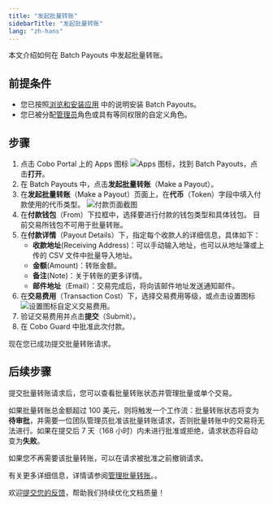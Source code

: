 ```yaml
---
title: "发起批量转账"
sidebarTitle: "发起批量转账"
lang: "zh-hans"
---
```


本文介绍如何在 Batch Payouts 中发起批量转账。

## 前提条件

- 您已按照[浏览和安装应用](/cn/portal/portal-apps/browse-and-install) 中的说明安装 Batch Payouts。
- 您已被分配[管理员](/cn/portal/organization/roles-and-permissions)角色或具有等同权限的自定义角色。

## 步骤

1. 点击 Cobo Portal 上的 Apps 图标 <img src="/en/images/common/icon_apps.svg" className="icon" alt="Apps 图标" />，找到 Batch Payouts，点击**打开**。
2. 在 Batch Payouts 中，点击**发起批量转账**（Make a Payout）。
3. 在**发起批量转账**（Make a Payout）页面上，在**代币**（Token）字段中填入付款使用的代币类型。
    <img src="/en/images/portal-apps/batch-payouts/make_payout.png" className="screenshot_full_screen" alt="付款页面截图" />
4. 在**付款钱包**（From）下拉框中，选择要进行付款的钱包类型和具体钱包。
    <Note>目前交易所钱包不可用于批量转账。</Note>
5. 在**付款详情**（Payout Details）下，指定每个收款人的详细信息，具体如下：
    - **收款地址**(Receiving Address)：可以手动输入地址，也可以从地址簿或上传的 CSV 文件中批量导入地址。
    - **金额**(Amount)：转账金额。
    - **备注**(Note)：关于转账的更多详情。
    - **邮件地址**（Email）：交易完成后，将向该邮件地址发送通知邮件。
6. 在**交易费用**（Transaction Cost）下，选择交易费用等级，或点击设置图标 <img src="/en/images/common/icon_advanced.svg" className="icon" alt="设置图标" />自定义交易费用。
7. 验证交易费用并点击**提交**（Submit）。
8. 在 Cobo Guard 中批准此次付款。

现在您已成功提交批量转账请求。

## 后续步骤

提交批量转账请求后，您可以查看批量转账状态并管理批量或单个交易。

如果批量转账总金额超过 100 美元，则将触发一个工作流：批量转账状态将变为**待审批**，并需要一位团队管理员批准该批量转账请求，否则批量转账中的交易将无法进行。如果在提交后 7 天（168 小时）内未进行批准或拒绝，请求状态将自动变为**失败**。

如果您不再需要该批量转账，可以在请求被批准之前撤销请求。

有关更多详细信息，详情请参阅[管理批量转账](/cn/apps/batch-payouts/manage-payouts)。。

<Tip>欢迎[提交您的反馈](https://forms.zohopublic.com/cobo/form/DocumentFeedbackForm/formperma/QvLOhxJv1_JMsJ-1dleZ8Itb_7rzN-LtgvsDdxosoVI?referrername=manuals)，帮助我们持续优化文档质量！</Tip>